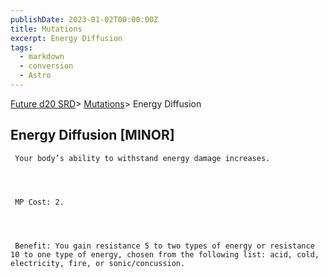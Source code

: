 ```yaml
---
publishDate: 2023-01-02T00:00:00Z
title: Mutations
excerpt: Energy Diffusion
tags:
  - markdown
  - conversion
  - Astro
---
```







[Future d20 SRD](/#futureD20)> [Mutations](future-d20-srd-mutations-index)> Energy Diffusion
    





## Energy Diffusion [MINOR]
    



     Your body’s ability to withstand energy damage increases.
    



     MP Cost: 2.
    



     Benefit: You gain resistance 5 to two types of energy or resistance 10 to one type of energy, chosen from the following list: acid, cold, electricity, fire, or sonic/concussion.
    




